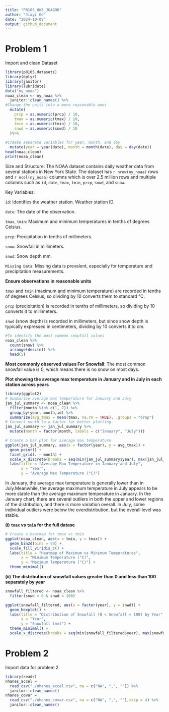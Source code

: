 ```yaml
---
title: "P8105_HW3_JG4890"
author: "Jiayi Ge"
date: "2024-10-09"
output: github_document
---
```

# Problem 1
Import and clean Dataset
```r
library(p8105.datasets)
library(dplyr)
library(janitor)
library(lubridate)
data("ny_noaa")
noaa_clean <- ny_noaa %>%
  janitor::clean_names() %>%
#Change the units into a more reasonable ones
  mutate(
    prcp = as.numeric(prcp) / 10, 
    tmax = as.numeric(tmax) / 10, 
    tmin = as.numeric(tmin) / 10,
    snwd = as.numeric(snwd) / 10
  )%>%
  
#Create separate variables for year, month, and day
  mutate(year = year(date), month = month(date), day = day(date))
head(noaa_clean)
print(noaa_clean)
```
Size and Structure: The NOAA dataset contains daily weather data from several stations in New York State. The dataset has `r nrow(ny_noaa)` rows and `r ncol(ny_noaa)` columns which is over 2.5 million rows and multiple columns such as `id`, `date`, `tmax`, `tmin`, `prcp`, `snwd`, and `snow`.

Key Variables:

`id`: Identifies the weather station. Weather station ID.

`date`: The date of the observation.

`tmax`, `tmin`: Maximum and minimum temperatures in tenths of degrees Celsius.

`prcp`: Precipitation in tenths of millimeters.

`snow`: Snowfall in millimeters.

`snwd`: Snow depth mm.

`Missing Data`: Missing data is prevalent, especially for temperature and precipitation measurements.

**Ensure observations in reasonable units**

`tmax` and `tmin` (maximum and minimum temperature) are recorded in tenths of degrees Celsius, so dividing by 10 converts them to standard °C.

`prcp` (precipitation) is recorded in tenths of millimeters, so dividing by 10 converts it to millimeters.

`snwd` (snow depth) is recorded in millimeters, but since snow depth is typically expressed in centimeters, dividing by 10 converts it to cm.

```r
#To identify the most common snowfall values
noaa_clean %>%
  count(snow) %>%
  arrange(desc(n)) %>%
  head(5)

```

**Most commonly observed values For Snowfall**: The most common snowfall value is 0, which means there is no snow on most days.




**Plot showing the average max temperature in January and in July in each station across years**
```r
library(ggplot2)
# Summarize average max temperature for January and July
jan_jul_summary <- noaa_clean %>%
  filter(month %in% c(1, 7)) %>%
  group_by(year, month,id) %>%
  summarize(avg_tmax = mean(tmax, na.rm = TRUE), .groups = "drop")
# Convert month to a factor for better plotting
jan_jul_summary <- jan_jul_summary %>%
  mutate(month = factor(month, labels = c("January", "July")))

# Create a bar plot for average max temperature
ggplot(jan_jul_summary, aes(x = factor(year), y = avg_tmax)) +
  geom_point() +
  facet_grid(. ~ month) +
  scale_x_discrete(breaks = seq(min(jan_jul_summary$year), max(jan_jul_summary$year), by = 5)) +
  labs(title = "Average Max Temperature in January and July",
       x = "Year",
       y = "Average Max Temperature (°C)") 
```
In January, the average max temperature is generally lower than in July.Meanwhile, the average maximum temperature in July appears to be more stable than the average maximum temperature in January. In the January chart, there are several outliers in both the upper and lower regions of the distribution, and there is more variation overall. In July, some individual outliers were below the overdistribution, but the overall level was stable.

**(i) `tmax` vs `tmin` for the full datase**
```r
# Create a heatmap for tmax vs tmin
ggplot(noaa_clean, aes(x = tmin, y = tmax)) +
  geom_bin2d(bins = 50) +
  scale_fill_viridis_c() + 
  labs(title = "Heatmap of Maximum vs Minimum Temperatures",
       x = "Minimum Temperature (°C)",
       y = "Maximum Temperature (°C)") +
  theme_minimal()

```


**(ii) The distribution of snowfall values greater than 0 and less than 100 separately by year**
```r
snowfall_filtered <- noaa_clean %>%
  filter(snwd > 0 & snwd < 100)

ggplot(snowfall_filtered, aes(x = factor(year), y = snwd)) +
  geom_boxplot() +
  labs(title = "Distribution of Snowfall (0 < Snowfall < 100) by Year",
       x = "Year",
       y = "Snowfall (mm)") +
  theme_minimal() +
  scale_x_discrete(breaks = seq(min(snowfall_filtered$year), max(snowfall_filtered$year), by = 5))  # Display every 5 years

```

# Problem 2
Import data for problem 2
```r
library(readr)
nhanes_accel = 
  read_csv("./nhanes_accel.csv", na = c("NA", ",", "")) %>%
  janitor::clean_names()
nhanes_covar = 
  read_csv("./nhanes_covar.csv", na = c("NA", ",", ""),skip = 4) %>%
  janitor::clean_names()
```


